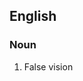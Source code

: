 ==English==

===Noun===
{{en-noun|parablepsia}}

# False vision
{{count page|[[Wiktionary:Page count]]}}